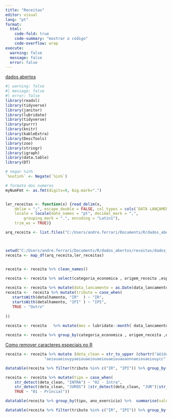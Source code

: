 ```yaml
---
title: "Receitas"
editor: visual
lang: "pt"
format:
  html:
    code-fold: true
    code-summary: "mostrar o código"
    code-overflow: wrap
execute:
  warning: false
  message: false
  error: false
---
```


[dados abertos](https://portaldatransparencia.gov.br/download-de-dados)

```r
#| warning: false
#| message: false
#| error: false
library(readxl)
library(tidyverse)
library(janitor)
library(lubridate)
library(tidyverse)
library(purrr)
library(knitr)
library(kableExtra)
library(DescTools)
library(zoo)
library(stringr)
library(igraph)
library(data.table)
library(DT)
```

```r
# negar %in%
`%notin%` <- Negate(`%in%`)

# formato dos numeros
myNumFmt <- as.fmt(digits=0, big.mark=".")
```

```r

```

```r
ler_receitas <- function(x) {read_delim(x, 
    delim = ";", escape_double = FALSE, col_types = cols(`DATA LANÇAMENTO` = col_date(format = "%d/%m/%Y")), 
    locale = locale(date_names = "pt", decimal_mark = ",", 
        grouping_mark = ".", encoding = "Latin1"), 
    trim_ws = TRUE)} 
```

```r

arq_receita <- list.files("C:/Users/andre.ferrari/Documents/R/dados_abertos/receitas/dados_receitas", pattern='*.csv')



setwd("C:/Users/andre.ferrari/Documents/R/dados_abertos/receitas/dados_receitas")
receita <- map_df(arq_receita,ler_receitas)


receita <- receita %>% clean_names() 

receita <- receita %>% select(categoria_economica , origem_receita ,especie_receita  ,detalhamento, data_lancamento, ano_exercicio, valor_realizado)
                                             
receita <- receita %>% mutate(data_lancamento = as.Date(data_lancamento))                                               
receita <-  receita %>% mutate(tributo = case_when(
   startsWith(detalhamento, "IR"  ) ~ "IR",
   startsWith(detalhamento, "IPI" ) ~ "IPI",
   TRUE ~ "Outro"
  
))                                         
                                               
receita <- receita   %>% mutate(mes = lubridate::month( data_lancamento, label = TRUE, abbr = TRUE), mes_ano = strftime(data_lancamento,format="%b-%Y") )

receita <- receita %>% group_by(categoria_economica , origem_receita ,especie_receita  ,detalhamento, tributo,ano_exercicio, mes, mes_ano,valor_realizado) %>% summarise(valor_realizado = sum(valor_realizado))


```

[Como remover caracteres especiais no R](https://rstudio-pubs-static.s3.amazonaws.com/596043_34a6208249e14b2c850cd482b47aab10.html)

```r

receita <- receita %>% mutate (deta_clean = str_to_upper (chartr("áéíóúÁÉÍÓÚýÝàèìòùÀÈÌÒÙâêîôûÂÊÎÔÛãõÃÕñÑäëïöüÄËÏÖÜÿçÇ",
                 "aeiouaeiouyyaeiouaeiouaeiouaeiouaoaonnaeiouaeiouycc",detalhamento) ))

```

```r
datatable(receita %>% filter(tributo %in% c("IR", "IPI")) %>% group_by(deta_clean, ano_exercicio) %>%  summarise(valor = round(sum(valor_realizado)/1000000000)) %>% arrange((ano_exercicio))  %>% pivot_wider(names_from = ano_exercicio, values_from = valor))
```

```r
receita <- receita %>% mutate(tipo = case_when(
    str_detect(deta_clean, "INTRA") ~ "02 - Intra",
    str_detect(deta_clean, "JUROS") |str_detect(deta_clean, "JUR")|str_detect(deta_clean, "-MUL")| str_detect(deta_clean, "DIV.AT") | str_detect(deta_clean, "ATIVA") & ! str_detect(deta_clean, "INTRA") ~ "03 - Dívida Ativa, Multas e Juros",
    TRUE ~ "01 - Princial"))
```

```r
datatable(receita %>% group_by(tipo, ano_exercicio) %>%  summarise(valor = round(sum(valor_realizado)/1000000000)) %>% arrange((ano_exercicio))  %>% pivot_wider(names_from = ano_exercicio, values_from = valor))
```

```r
datatable(receita %>% filter(tributo %in% c("IR", "IPI")) %>% group_by(tipo,deta_clean, ano_exercicio) %>%  summarise(valor = round(sum(valor_realizado)/1000000000)) %>% arrange((ano_exercicio))  %>% pivot_wider(names_from = ano_exercicio, values_from = valor))
```
